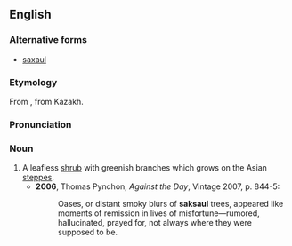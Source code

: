 ==English==
===Alternative forms===
*[[saxaul]]

===Etymology===
From {{Rus.}}, from Kazakh.

===Pronunciation===
{{IPA|/ˈsæksɔːl/}}

===Noun===
{{en-noun}}

# A leafless [[shrub]] with greenish branches which grows on the Asian [[steppes]].
#*'''2006''', Thomas Pynchon, ''Against the Day'', Vintage 2007, p. 844-5:
#*:Oases, or distant smoky blurs of '''saksaul''' trees, appeared like moments of remission in lives of misfortune—rumored, hallucinated, prayed for, not always where they were supposed to be.